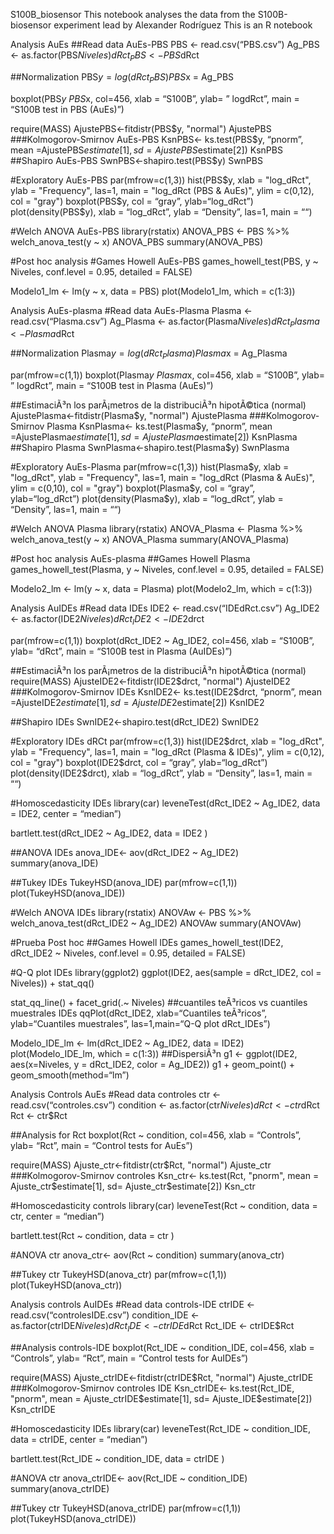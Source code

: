 S100B_biosensor
This notebook analyses the data from the S100B-biosensor experiment lead by Alexander Rodríguez This is an R notebook

Analysis AuEs
##Read data AuEs-PBS PBS <- read.csv("PBS.csv") Ag_PBS <- as.factor(PBS$Niveles) dRct_PBS<- PBS$dRct

##Normalization PBS$y = log(dRct_PBS) PBS$x = Ag_PBS

boxplot(PBS$y ~ PBS$x, col=456, xlab = "S100B", ylab= " logdRct", main = "S100B test in PBS (AuEs)")

require(MASS) AjustePBS<-fitdistr(PBS$y, "normal") AjustePBS ###Kolmogorov-Smirnov AuEs-PBS KsnPBS<- ks.test(PBS$y, "pnorm", mean =AjustePBS$estimate[1], sd= AjustePBS$estimate[2]) KsnPBS ##Shapiro AuEs-PBS SwnPBS<-shapiro.test(PBS$y) SwnPBS

#Exploratory AuEs-PBS par(mfrow=c(1,3)) hist(PBS$y, xlab = "log_dRct", ylab = "Frequency", las=1, main = "log_dRct (PBS & AuEs)", ylim = c(0,12), col = "gray") boxplot(PBS$y, col = "gray", ylab="log_dRct") plot(density(PBS$y), xlab = "log_dRct", ylab = "Density", las=1, main = "")

#Welch ANOVA AuEs-PBS library(rstatix) ANOVA_PBS <- PBS %>% welch_anova_test(y ~ x) ANOVA_PBS summary(ANOVA_PBS)

#Post hoc analysis #Games Howell AuEs-PBS games_howell_test(PBS, y ~ Niveles, conf.level = 0.95, detailed = FALSE)

Modelo1_lm <- lm(y ~ x, data = PBS) plot(Modelo1_lm, which = c(1:3))

Analysis AuEs-plasma
#Read data AuEs-Plasma Plasma <- read.csv("Plasma.csv") Ag_Plasma <- as.factor(Plasma$Niveles) dRct_Plasma<- Plasma$dRct

##Normalization Plasma$y = log(dRct_Plasma) Plasma$x = Ag_Plasma

par(mfrow=c(1,1)) boxplot(Plasma$y ~ Plasma$x, col=456, xlab = "S100B", ylab= " logdRct", main = "S100B test in Plasma (AuEs)")

##EstimaciÃ³n los parÃ¡metros de la distribuciÃ³n hipotÃ©tica (normal) AjustePlasma<-fitdistr(Plasma$y, "normal") AjustePlasma ###Kolmogorov-Smirnov Plasma KsnPlasma<- ks.test(Plasma$y, "pnorm", mean =AjustePlasma$estimate[1], sd= AjustePlasma$estimate[2]) KsnPlasma ##Shapiro Plasma SwnPlasma<-shapiro.test(Plasma$y) SwnPlasma

#Exploratory AuEs-Plasma par(mfrow=c(1,3)) hist(Plasma$y, xlab = "log_dRct", ylab = "Frequency", las=1, main = "log_dRct (Plasma & AuEs)", ylim = c(0,10), col = "gray") boxplot(Plasma$y, col = "gray", ylab="log_dRct") plot(density(Plasma$y), xlab = "log_dRct", ylab = "Density", las=1, main = "")

#Welch ANOVA Plasma library(rstatix) ANOVA_Plasma <- Plasma %>% welch_anova_test(y ~ x) ANOVA_Plasma summary(ANOVA_Plasma)

#Post hoc analysis AuEs-plasma ##Games Howell Plasma games_howell_test(Plasma, y ~ Niveles, conf.level = 0.95, detailed = FALSE)

Modelo2_lm <- lm(y ~ x, data = Plasma) plot(Modelo2_lm, which = c(1:3))

Analysis AuIDEs
#Read data IDEs IDE2 <- read.csv("IDEdRct.csv") Ag_IDE2 <- as.factor(IDE2$Niveles) dRct_IDE2<- IDE2$drct

par(mfrow=c(1,1)) boxplot(dRct_IDE2 ~ Ag_IDE2, col=456, xlab = "S100B", ylab= "dRct", main = "S100B test in Plasma (AuIDEs)")

##EstimaciÃ³n los parÃ¡metros de la distribuciÃ³n hipotÃ©tica (normal) require(MASS) AjusteIDE2<-fitdistr(IDE2$drct, "normal") AjusteIDE2 ###Kolmogorov-Smirnov IDEs KsnIDE2<- ks.test(IDE2$drct, "pnorm", mean =AjusteIDE2$estimate[1], sd= AjusteIDE2$estimate[2]) KsnIDE2

##Shapiro IDEs SwnIDE2<-shapiro.test(dRct_IDE2) SwnIDE2

#Exploratory IDEs dRCt par(mfrow=c(1,3)) hist(IDE2$drct, xlab = "log_dRct", ylab = "Frequency", las=1, main = "log_dRct (Plasma & IDEs)", ylim = c(0,12), col = "gray") boxplot(IDE2$drct, col = "gray", ylab="log_dRct") plot(density(IDE2$drct), xlab = "log_dRct", ylab = "Density", las=1, main = "")

#Homoscedasticity IDEs library(car) leveneTest(dRct_IDE2 ~ Ag_IDE2, data = IDE2, center = "median")

bartlett.test(dRct_IDE2 ~ Ag_IDE2, data = IDE2 )

##ANOVA IDEs anova_IDE<- aov(dRct_IDE2 ~ Ag_IDE2) summary(anova_IDE)

##Tukey IDEs TukeyHSD(anova_IDE) par(mfrow=c(1,1)) plot(TukeyHSD(anova_IDE))

#Welch ANOVA IDEs library(rstatix) ANOVAw <- PBS %>% welch_anova_test(dRct_IDE2 ~ Ag_IDE2) ANOVAw summary(ANOVAw)

#Prueba Post hoc ##Games Howell IDEs games_howell_test(IDE2, dRct_IDE2 ~ Niveles, conf.level = 0.95, detailed = FALSE)

#Q-Q plot IDEs library(ggplot2) ggplot(IDE2, aes(sample = dRct_IDE2, col = Niveles)) + stat_qq()

stat_qq_line() + facet_grid(.~ Niveles)
##cuantiles teÃ³ricos vs cuantiles muestrales IDEs qqPlot(dRct_IDE2, xlab="Cuantiles teÃ³ricos", ylab="Cuantiles muestrales", las=1,main="Q-Q plot dRct_IDEs")

Modelo_IDE_lm <- lm(dRct_IDE2 ~ Ag_IDE2, data = IDE2) plot(Modelo_IDE_lm, which = c(1:3)) ##DispersiÃ³n g1 <- ggplot(IDE2, aes(x=Niveles, y = dRct_IDE2, color = Ag_IDE2)) g1 + geom_point() + geom_smooth(method="lm")

Analysis Controls AuEs
#Read data controles ctr <- read.csv("controles.csv") condition <- as.factor(ctr$Niveles) dRct <- ctr$dRct Rct <- ctr$Rct

##Analysis for Rct boxplot(Rct ~ condition, col=456, xlab = "Controls", ylab= "Rct", main = "Control tests for AuEs")

require(MASS) Ajuste_ctr<-fitdistr(ctr$Rct, "normal") Ajuste_ctr ###Kolmogorov-Smirnov controles Ksn_ctr<- ks.test(Rct, "pnorm", mean = Ajuste_ctr$estimate[1], sd= Ajuste_ctr$estimate[2]) Ksn_ctr

#Homoscedasticity controls library(car) leveneTest(Rct ~ condition, data = ctr, center = "median")

bartlett.test(Rct ~ condition, data = ctr )

#ANOVA ctr anova_ctr<- aov(Rct ~ condition) summary(anova_ctr)

##Tukey ctr TukeyHSD(anova_ctr) par(mfrow=c(1,1)) plot(TukeyHSD(anova_ctr))

Analysis controls AuIDEs
#Read data controls-IDE ctrIDE <- read.csv("controlesIDE.csv") condition_IDE <- as.factor(ctrIDE$Niveles) dRct_IDE <- ctrIDE$dRct Rct_IDE <- ctrIDE$Rct

##Analysis controls-IDE boxplot(Rct_IDE ~ condition_IDE, col=456, xlab = "Controls", ylab= "Rct", main = "Control tests for AuIDEs")

require(MASS) Ajuste_ctrIDE<-fitdistr(ctrIDE$Rct, "normal") Ajuste_ctrIDE ###Kolmogorov-Smirnov controles IDE Ksn_ctrIDE<- ks.test(Rct_IDE, "pnorm", mean = Ajuste_ctrIDE$estimate[1], sd= Ajuste_IDE$estimate[2]) Ksn_ctrIDE

#Homoscedasticity IDEs library(car) leveneTest(Rct_IDE ~ condition_IDE, data = ctrIDE, center = "median")

bartlett.test(Rct_IDE ~ condition_IDE, data = ctrIDE )

#ANOVA ctr anova_ctrIDE<- aov(Rct_IDE ~ condition_IDE) summary(anova_ctrIDE)

##Tukey ctr TukeyHSD(anova_ctrIDE) par(mfrow=c(1,1)) plot(TukeyHSD(anova_ctrIDE))
